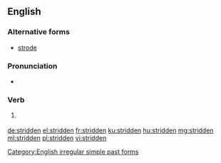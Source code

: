 ==English==

===Alternative forms===
* [[strode]] {{qualifier|US}}

===Pronunciation===
* {{IPA|/ˈstɹɪdən/|lang=en}}

===Verb===
{{head|en|past participle}}

# {{context|British|lang=en}} {{past participle of|stride|lang=en}}

[[Category:English irregular simple past forms]]

[[de:stridden]]
[[el:stridden]]
[[fr:stridden]]
[[ku:stridden]]
[[hu:stridden]]
[[mg:stridden]]
[[ml:stridden]]
[[pl:stridden]]
[[vi:stridden]]